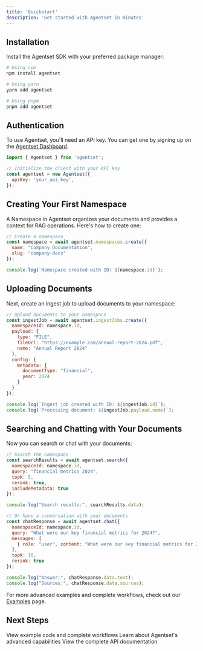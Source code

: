 ```yaml
---
title: 'Quickstart'
description: 'Get started with Agentset in minutes'
---
```


## Installation

Install the Agentset SDK with your preferred package manager:

```bash
# Using npm
npm install agentset

# Using yarn
yarn add agentset

# Using pnpm
pnpm add agentset
```

## Authentication

To use Agentset, you'll need an API key. You can get one by signing up on the [Agentset Dashboard](https://agentset.ai/#).

```javascript
import { Agentset } from 'agentset';

// Initialize the client with your API key
const agentset = new Agentset({
  apiKey: 'your_api_key',
});
```

## Creating Your First Namespace

A Namespace in Agentset organizes your documents and provides a context for RAG operations. Here's how to create one:

```javascript
// Create a namespace
const namespace = await agentset.namespaces.create({
  name: "Company Documentation",
  slug: "company-docs"
});

console.log(`Namespace created with ID: ${namespace.id}`);
```

## Uploading Documents

Next, create an ingest job to upload documents to your namespace:

```javascript
// Upload documents to your namespace
const ingestJob = await agentset.ingestJobs.create({
  namespaceId: namespace.id,
  payload: {
    type: "FILE",
    fileUrl: "https://example.com/annual-report-2024.pdf",
    name: "Annual Report 2024"
  },
  config: {
    metadata: {
      documentType: "financial",
      year: 2024
    }
  }
});

console.log(`Ingest job created with ID: ${ingestJob.id}`);
console.log(`Processing document: ${ingestJob.payload.name}`);
```

## Searching and Chatting with Your Documents

Now you can search or chat with your documents:

```javascript
// Search the namespace
const searchResults = await agentset.search({
  namespaceId: namespace.id,
  query: "financial metrics 2024",
  topK: 5,
  rerank: true,
  includeMetadata: true
});

console.log("Search results:", searchResults.data);

// Or have a conversation with your documents
const chatResponse = await agentset.chat({
  namespaceId: namespace.id,
  query: "What were our key financial metrics for 2024?",
  messages: [
    { role: "user", content: "What were our key financial metrics for 2024?" }
  ],
  topK: 10,
  rerank: true
});

console.log("Answer:", chatResponse.data.text);
console.log("Sources:", chatResponse.data.sources);
```

For more advanced examples and complete workflows, check out our [Examples](/examples) page.

## Next Steps

<CardGroup>
  <Card
    title="See Examples"
    icon="code"
    href="/examples"
  >
    View example code and complete workflows
  </Card>
  <Card
    title="Explore Features"
    icon="lightbulb"
    href="/features/agentic-rag"
  >
    Learn about Agentset's advanced capabilities
  </Card>
  <Card
    title="API Reference"
    icon="book"
    href="/api-reference/introduction"
  >
    View the complete API documentation
  </Card>
</CardGroup>